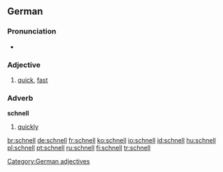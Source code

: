 ==German==

===Pronunciation===
*{{audio|De-at-schnell.ogg|audio (Austria)}}

===Adjective===
{{de-adj|comparative=schneller|superlative=schnellsten}}

# [[quick]], [[fast]]

===Adverb===
'''schnell'''

# [[quickly]]

[[Category:German adjectives]]

[[br:schnell]]
[[de:schnell]]
[[fr:schnell]]
[[ko:schnell]]
[[io:schnell]]
[[id:schnell]]
[[hu:schnell]]
[[pl:schnell]]
[[pt:schnell]]
[[ru:schnell]]
[[fi:schnell]]
[[tr:schnell]]